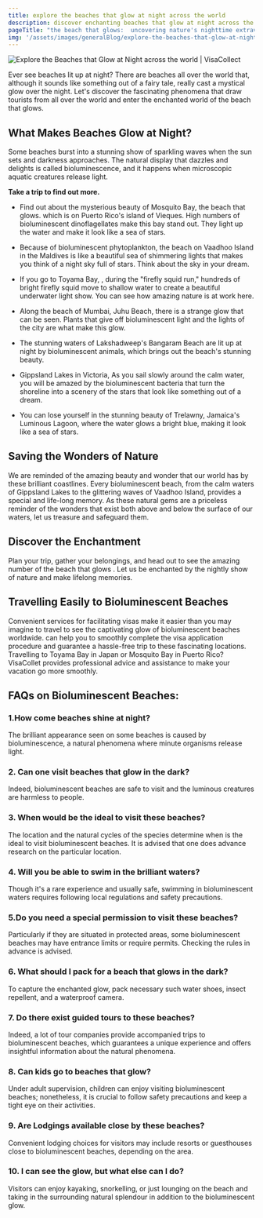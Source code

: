 ```yaml
---
title: explore the beaches that glow at night across the world
description: discover enchanting beaches that glow at night across the world. unveil the magic of bioluminescent shores with our guide to these mesmerizing wonders.
pageTitle: "the beach that glows:  uncovering nature's nighttime extravaganza"
img: '/assets/images/generalBlog/explore-the-beaches-that-glow-at-night-across-the-world.webp'
---
```


<BlogContentHero className="mt-0">
  <img
    src="/assets/images/generalBlog/explore-the-beaches-that-glow-at-night-across-the-world.webp"
    alt="Explore the Beaches that Glow at Night across the world | VisaCollect"
  />
</BlogContentHero>

Ever see beaches lit up at night? There are beaches all over the world that, although it sounds like something out of a fairy tale, really cast a mystical glow over the night. Let's discover the fascinating phenomena that draw tourists from all over the world and enter the enchanted world of the beach that glows.

## What Makes Beaches Glow at Night?

Some beaches burst into a stunning show of sparkling waves when the sun sets and darkness approaches. The natural display that dazzles and delights is called bioluminescence, and it happens when microscopic aquatic creatures release light.

**Take a trip to find out more.**

- Find out about the mysterious beauty of Mosquito Bay, the beach that glows. which is on Puerto Rico's island of Vieques. High numbers of bioluminescent dinoflagellates make this bay stand out. They light up the water and make it look like a sea of stars.

- Because of bioluminescent phytoplankton, the beach on Vaadhoo Island in the Maldives is like a beautiful sea of shimmering lights that makes you think of a night sky full of stars. Think about the sky in your dream.

- If you go to Toyama Bay, <LinkText href="/jp" text="Japan"/>, during the "firefly squid run," hundreds of bright firefly squid move to shallow water to create a beautiful underwater light show. You can see how amazing nature is at work here.

- Along the beach of Mumbai, <LinkText href="/in" text="India's"/> Juhu Beach, there is a strange glow that can be seen. Plants that give off bioluminescent light and the lights of the city are what make this glow.

- The stunning waters of Lakshadweep's Bangaram Beach are lit up at night by bioluminescent animals, which brings out the beach's stunning beauty.

- Gippsland Lakes in Victoria, <LinkText href="/au" text="Australia:"/> As you sail slowly around the calm water, you will be amazed by the bioluminescent bacteria that turn the shoreline into a scenery of the stars that look like something out of a dream.

- You can lose yourself in the stunning beauty of Trelawny, Jamaica's Luminous Lagoon, where the water glows a bright blue, making it look like a sea of stars.

## Saving the Wonders of Nature

We are reminded of the amazing beauty and wonder that our world has by these brilliant coastlines. Every bioluminescent beach, from the calm waters of Gippsland Lakes to the glittering waves of Vaadhoo Island, provides a special and life-long memory. As these natural gems are a priceless reminder of the wonders that exist both above and below the surface of our waters, let us treasure and safeguard them.

## Discover the Enchantment

Plan your trip, gather your belongings, and head out to see the amazing number of the beach that glows . Let us be enchanted by the nightly show of nature and make lifelong memories.

## Travelling Easily to Bioluminescent Beaches

Convenient services for facilitating visas make it easier than you may imagine to travel to see the captivating glow of bioluminescent beaches worldwide. <LinkText href="/" text="VisaCollect"/> can help you to smoothly complete the visa application procedure and guarantee a hassle-free trip to these fascinating locations. Travelling to Toyama Bay in Japan or Mosquito Bay in Puerto Rico? VisaCollet provides professional advice and assistance to make your vacation go more smoothly.

## FAQs on Bioluminescent Beaches:

### 1.How come beaches shine at night?

The brilliant appearance seen on some beaches is caused by bioluminescence, a natural phenomena where minute organisms release light.

### 2. Can one visit beaches that glow in the dark?

Indeed, bioluminescent beaches are safe to visit and the luminous creatures are harmless to people.

### 3. When would be the ideal to visit these beaches?

The location and the natural cycles of the species determine when is the ideal to visit bioluminescent beaches. It is advised that one does advance research on the particular location.

### 4. Will you be able to swim in the brilliant waters?

Though it's a rare experience and usually safe, swimming in bioluminescent waters requires following local regulations and safety precautions.

### 5.Do you need a special permission to visit these beaches?

Particularly if they are situated in protected areas, some bioluminescent beaches may have entrance limits or require permits. Checking the rules in advance is advised.

### 6. What should I pack for a beach that glows in the dark?

To capture the enchanted glow, pack necessary such water shoes, insect repellent, and a waterproof camera.

### 7. Do there exist guided tours to these beaches?

Indeed, a lot of tour companies provide accompanied trips to bioluminescent beaches, which guarantees a unique experience and offers insightful information about the natural phenomena.

### 8. Can kids go to beaches that glow?

Under adult supervision, children can enjoy visiting bioluminescent beaches; nonetheless, it is crucial to follow safety precautions and keep a tight eye on their activities.

### 9. Are Lodgings available close by these beaches?

Convenient lodging choices for visitors may include resorts or guesthouses close to bioluminescent beaches, depending on the area.

### 10. I can see the glow, but what else can I do?

Visitors can enjoy kayaking, snorkelling, or just lounging on the beach and taking in the surrounding natural splendour in addition to the bioluminescent glow.
